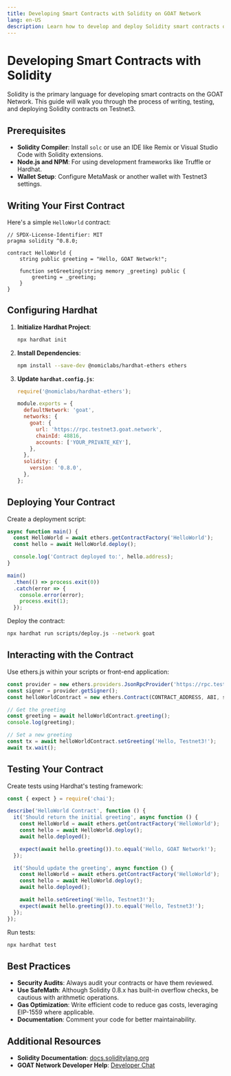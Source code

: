 ```yaml
---
title: Developing Smart Contracts with Solidity on GOAT Network
lang: en-US
description: Learn how to develop and deploy Solidity smart contracts on GOAT Network Testnet3.
---
```


# Developing Smart Contracts with Solidity

Solidity is the primary language for developing smart contracts on the GOAT Network. This guide will walk you through the process of writing, testing, and deploying Solidity contracts on Testnet3.

## Prerequisites

- **Solidity Compiler**: Install `solc` or use an IDE like Remix or Visual Studio Code with Solidity extensions.
- **Node.js and NPM**: For using development frameworks like Truffle or Hardhat.
- **Wallet Setup**: Configure MetaMask or another wallet with Testnet3 settings.

## Writing Your First Contract

Here's a simple `HelloWorld` contract:

```solidity:contracts/HelloWorld.sol
// SPDX-License-Identifier: MIT
pragma solidity ^0.8.0;

contract HelloWorld {
    string public greeting = "Hello, GOAT Network!";

    function setGreeting(string memory _greeting) public {
        greeting = _greeting;
    }
}
```

## Configuring Hardhat

1. **Initialize Hardhat Project**:

   ```bash
   npx hardhat init
   ```

2. **Install Dependencies**:

   ```bash
   npm install --save-dev @nomiclabs/hardhat-ethers ethers
   ```

3. **Update `hardhat.config.js`**:

   ```javascript:hardhat.config.js
   require('@nomiclabs/hardhat-ethers');

   module.exports = {
     defaultNetwork: 'goat',
     networks: {
       goat: {
         url: 'https://rpc.testnet3.goat.network',
         chainId: 48816,
         accounts: ['YOUR_PRIVATE_KEY'],
       },
     },
     solidity: {
       version: '0.8.0',
     },
   };
   ```

## Deploying Your Contract

Create a deployment script:

```javascript:scripts/deploy.js
async function main() {
  const HelloWorld = await ethers.getContractFactory('HelloWorld');
  const hello = await HelloWorld.deploy();

  console.log('Contract deployed to:', hello.address);
}

main()
  .then(() => process.exit(0))
  .catch(error => {
    console.error(error);
    process.exit(1);
  });
```

Deploy the contract:

```bash
npx hardhat run scripts/deploy.js --network goat
```

## Interacting with the Contract

Use ethers.js within your scripts or front-end application:

```javascript
const provider = new ethers.providers.JsonRpcProvider('https://rpc.testnet3.goat.network');
const signer = provider.getSigner();
const helloWorldContract = new ethers.Contract(CONTRACT_ADDRESS, ABI, signer);

// Get the greeting
const greeting = await helloWorldContract.greeting();
console.log(greeting);

// Set a new greeting
const tx = await helloWorldContract.setGreeting('Hello, Testnet3!');
await tx.wait();
```

## Testing Your Contract

Create tests using Hardhat's testing framework:

```javascript:test/HelloWorld.test.js
const { expect } = require('chai');

describe('HelloWorld Contract', function () {
  it('Should return the initial greeting', async function () {
    const HelloWorld = await ethers.getContractFactory('HelloWorld');
    const hello = await HelloWorld.deploy();
    await hello.deployed();

    expect(await hello.greeting()).to.equal('Hello, GOAT Network!');
  });

  it('Should update the greeting', async function () {
    const HelloWorld = await ethers.getContractFactory('HelloWorld');
    const hello = await HelloWorld.deploy();
    await hello.deployed();

    await hello.setGreeting('Hello, Testnet3!');
    expect(await hello.greeting()).to.equal('Hello, Testnet3!');
  });
});
```

Run tests:

```bash
npx hardhat test
```

## Best Practices

- **Security Audits**: Always audit your contracts or have them reviewed.
- **Use SafeMath**: Although Solidity 0.8.x has built-in overflow checks, be cautious with arithmetic operations.
- **Gas Optimization**: Write efficient code to reduce gas costs, leveraging EIP-1559 where applicable.
- **Documentation**: Comment your code for better maintainability.

## Additional Resources

- **Solidity Documentation**: [docs.soliditylang.org](https://docs.soliditylang.org/)
- **GOAT Network Developer Help**: [Developer Chat](https://t.me/+5JwHzveSo4IxMGY5)
